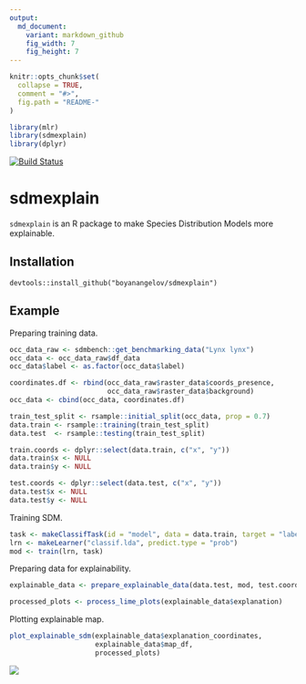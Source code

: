 ```yaml
---
output:
  md_document:
    variant: markdown_github
    fig_width: 7
    fig_height: 7
---
```


<!-- README.md is generated from README.Rmd. Please edit that file -->

```r
knitr::opts_chunk$set(
  collapse = TRUE,
  comment = "#>",
  fig.path = "README-"
)
```


```r
library(mlr)
library(sdmexplain)
library(dplyr)
```

[![Build Status](https://travis-ci.org/boyanangelov/sdmexplain.svg?branch=master)](https://travis-ci.org/boyanangelov/sdmexplain)

# sdmexplain

`sdmexplain` is an R package to make Species Distribution Models more explainable.

## Installation

```
devtools::install_github("boyanangelov/sdmexplain")
```

## Example

Preparing training data.

```r
occ_data_raw <- sdmbench::get_benchmarking_data("Lynx lynx")
occ_data <- occ_data_raw$df_data
occ_data$label <- as.factor(occ_data$label)

coordinates.df <- rbind(occ_data_raw$raster_data$coords_presence,
                        occ_data_raw$raster_data$background)
occ_data <- cbind(occ_data, coordinates.df)

train_test_split <- rsample::initial_split(occ_data, prop = 0.7)
data.train <- rsample::training(train_test_split)
data.test  <- rsample::testing(train_test_split)

train.coords <- dplyr::select(data.train, c("x", "y"))
data.train$x <- NULL
data.train$y <- NULL

test.coords <- dplyr::select(data.test, c("x", "y"))
data.test$x <- NULL
data.test$y <- NULL
```

Training SDM.

```r
task <- makeClassifTask(id = "model", data = data.train, target = "label")
lrn <- makeLearner("classif.lda", predict.type = "prob")
mod <- train(lrn, task)
```

Preparing data for explainability.

```r
explainable_data <- prepare_explainable_data(data.test, mod, test.coords)
```

```r
processed_plots <- process_lime_plots(explainable_data$explanation)
```

Plotting explainable map.

```r
plot_explainable_sdm(explainable_data$explanation_coordinates,
                     explainable_data$map_df,
                     processed_plots)
```

![](screenshots/screenshot_1.png)
